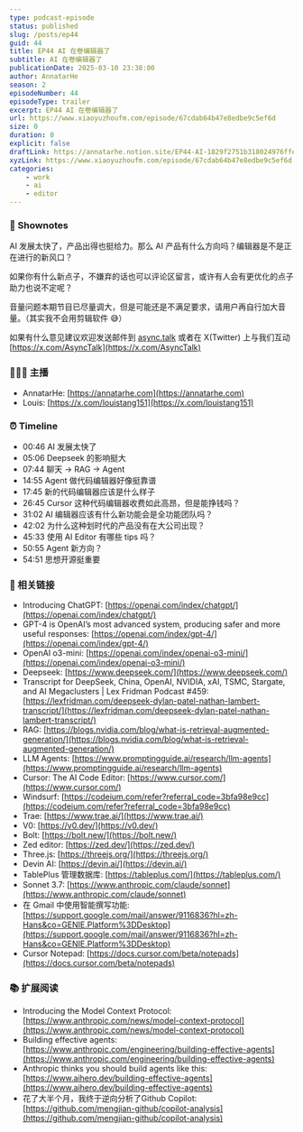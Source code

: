 ```yaml
---
type: podcast-episode
status: published
slug: /posts/ep44
guid: 44
title: EP44 AI 在卷编辑器了
subtitle: AI 在卷编辑器了
publicationDate: 2025-03-10 23:38:00
author: AnnatarHe
season: 2
episodeNumber: 44
episodeType: trailer
excerpt: EP44 AI 在卷编辑器了
url: https://www.xiaoyuzhoufm.com/episode/67cdab64b47e8edbe9c5ef6d
size: 0
duration: 0
explicit: false
draftLink: https://annatarhe.notion.site/EP44-AI-1829f2751b318024976ffe3a0f3a4c73?pvs=4
xyzLink: https://www.xiaoyuzhoufm.com/episode/67cdab64b47e8edbe9c5ef6d
categories:
    - work
    - ai
	- editor
---
```

### 📕 Shownotes

AI 发展太快了，产品出得也挺给力。那么 AI 产品有什么方向吗？编辑器是不是正在进行的新风口？

如果你有什么新点子，不嫌弃的话也可以评论区留言，或许有人会有更优化的点子助力也说不定呢？

音量问题本期节目已尽量调大，但是可能还是不满足要求，请用户再自行加大音量。（其实我不会用剪辑软件 😅）

如果有什么意见建议欢迎发送邮件到 [async.talk](http://async.talk@gmail.com) 或者在 X(Twitter) 上与我们互动 [https://x.com/AsyncTalk](https://x.com/AsyncTalk)

### 👨‍👨‍👦 主播

- AnnatarHe: [https://annatarhe.com](https://annatarhe.com)
- Louis: [https://x.com/louistang151](https://x.com/louistang151)

### ⏰ Timeline

- 00:46 AI 发展太快了
- 05:06 Deepseek 的影响挺大
- 07:44 聊天 → RAG → Agent
- 14:55 Agent 做代码编辑器好像挺靠谱
- 17:45 新的代码编辑器应该是什么样子
- 26:45 Cursor 这种代码编辑器收费如此高昂，但是能挣钱吗？
- 31:02 AI 编辑器应该有什么新功能会是全功能团队吗？
- 42:02 为什么这种划时代的产品没有在大公司出现？
- 45:33 使用 AI Editor 有哪些 tips 吗？
- 50:55 Agent 新方向？
- 54:51 思想开源挺重要

### 🔗 相关链接

- Introducing ChatGPT: [https://openai.com/index/chatgpt/](https://openai.com/index/chatgpt/)
- GPT-4 is OpenAI’s most advanced system, producing safer and more useful responses: [https://openai.com/index/gpt-4/](https://openai.com/index/gpt-4/)
- OpenAI o3-mini: [https://openai.com/index/openai-o3-mini/](https://openai.com/index/openai-o3-mini/)
- Deepseek: [https://www.deepseek.com/](https://www.deepseek.com/)
- Transcript for DeepSeek, China, OpenAI, NVIDIA, xAI, TSMC, Stargate, and AI Megaclusters | Lex Fridman Podcast #459: [https://lexfridman.com/deepseek-dylan-patel-nathan-lambert-transcript/](https://lexfridman.com/deepseek-dylan-patel-nathan-lambert-transcript/)
- RAG: [https://blogs.nvidia.com/blog/what-is-retrieval-augmented-generation/](https://blogs.nvidia.com/blog/what-is-retrieval-augmented-generation/)
- LLM Agents: [https://www.promptingguide.ai/research/llm-agents](https://www.promptingguide.ai/research/llm-agents)
- Cursor: The AI Code Editor: [https://www.cursor.com/](https://www.cursor.com/)
- Windsurf: [https://codeium.com/refer?referral_code=3bfa98e9cc](https://codeium.com/refer?referral_code=3bfa98e9cc)
- Trae: [https://www.trae.ai/](https://www.trae.ai/)
- V0: [https://v0.dev/](https://v0.dev/)
- Bolt: [https://bolt.new/](https://bolt.new/)
- Zed editor: [https://zed.dev/](https://zed.dev/)
- Three.js: [https://threejs.org/](https://threejs.org/)
- Devin AI: [https://devin.ai/](https://devin.ai/)
- TablePlus 管理数据库: [https://tableplus.com/](https://tableplus.com/)
- Sonnet 3.7: [https://www.anthropic.com/claude/sonnet](https://www.anthropic.com/claude/sonnet)
- 在 Gmail 中使用智能撰写功能: [https://support.google.com/mail/answer/9116836?hl=zh-Hans&co=GENIE.Platform%3DDesktop](https://support.google.com/mail/answer/9116836?hl=zh-Hans&co=GENIE.Platform%3DDesktop)
- Cursor Notepad: [https://docs.cursor.com/beta/notepads](https://docs.cursor.com/beta/notepads)

### 📚 扩展阅读

- Introducing the Model Context Protocol: [https://www.anthropic.com/news/model-context-protocol](https://www.anthropic.com/news/model-context-protocol)
- Building effective agents: [https://www.anthropic.com/engineering/building-effective-agents](https://www.anthropic.com/engineering/building-effective-agents)
- Anthropic thinks you should build agents like this: [https://www.aihero.dev/building-effective-agents](https://www.aihero.dev/building-effective-agents)
- 花了大半个月，我终于逆向分析了Github Copilot: [https://github.com/mengjian-github/copilot-analysis](https://github.com/mengjian-github/copilot-analysis)